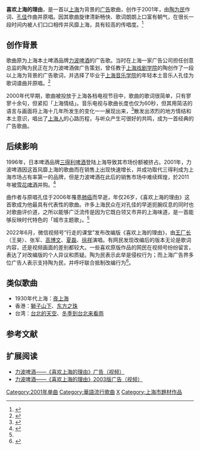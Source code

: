 {{Infobox Music
| MusicName_Chinese = 喜欢上海的理由
| MusicName = 力波啤酒广告歌
| Album = 
| Album_caption = 
| Lyricist = [[陶为民|陶为民]]
| Composer = [[孔佳|孔佳]]
| Arranger = 孔佳
| Producer = 
| Time     = 2001年
}}
'''喜欢上海的理由'''，是一首以[[上海|上海]]为背景的[[广告|广告]]歌曲，创作于2001年，由[[陶为民|陶为民]]作词、[[孔佳|孔佳]]作曲并原唱。因其歌曲旋律清新畅快、歌词朗朗上口富有朝气，在很长一段时间内被人们口口相传并风靡上海，具有较高的传唱度。<ref name="新民晚报">{{cite web|url=http://sports.eastday.com/eastday/health/node36031/node119459/node119463/node119464/userobject1ai1865951.html|title=《喜欢上海的理由》孔佳肺癌去世|date=2006-02-16|Location=|publisher=东方网转[[新民晚报|新民晚报]]|author=综合报道|accessdate=2011-11-10|archive-date=2015-10-11|archive-url=https://web.archive.org/web/20151011220313/http://sports.eastday.com/eastday/health/node36031/node119459/node119463/node119464/userobject1ai1865951.html|dead-url=yes}}</ref>

==创作背景==
歌曲原为上海本土啤酒品牌[[力波啤酒|力波啤酒]]的广告歌。当时在上海一家广告公司担任创意总监的陶为民正在为力波啤酒做广告策划，曾任教于[[上海戏剧学院|上海戏剧学院]]的陶创作了一段以上海为背景的广告歌词，并选择了毕业于[[上海音乐学院|上海音乐学院]]的年轻本土音乐人孔佳为歌词谱曲并原唱。<ref name="QQ">{{cite web|url=http://news.qq.com/a/20060221/000869.htm|title=《喜欢上海的理由》出炉背后：孔佳取代李宗盛|date=2006-02-21|Location=  |publisher=[[腾讯|腾讯]]转[[东方网|东方网]]|author=姚莉莉}}</ref>

2000年代早期，歌曲被投放于上海各档电视节目中，歌曲的歌词很简单，只有寥寥十余句，但紧扣「上海情结」。音乐电视与歌曲长度也仅为60秒，但其用简洁的语言与画面将上海十几年所发生的变化一一展现出来，<ref name="路透">{{cite web|url=http://cn.reuters.com/article/wtNews/idCNCHINA-441820090825|title=《沪港小生专栏》喜欢上海的理由|date=2009-08-25|Location=|publisher=[[路透社|路透中文]]|author=陈澍|accessdate=2011-11-10|archive-date=2009-08-28|archive-url=https://web.archive.org/web/20090828055247/http://cn.reuters.com/article/wtNews/idCNCHINA-441820090825|dead-url=no}}</ref>散发出浓烈的地方情结和本土意识，唱出了[[上海人|上海人]]的心路历程，与听众产生可很好的共鸣，成为一首经典的广告歌曲。

==后续影响==
1996年，日本啤酒品牌[[三得利|三得利啤酒]]登陆上海导致其市场份额被挤占。2001年，力波啤酒因这首风靡上海的歌曲而在销售上出现快速增长，并成功取代三得利成为上海市场占有率第一的品牌，但是力波啤酒在此后的销售市场中难续辉煌，於2011年被[[雪花啤酒|雪花啤酒]]并购。<ref name="cnstock_1422808">{{cite web|url=http://www.cnstock.com/index/gdbb/201107/1422808.htm|title=华润雪花收购力波啤酒保留其品牌|date=2011-07-19|Location=|publisher=[[新闻晨报|新闻晨报]]|author=江华|deadurl=yes|archiveurl=https://web.archive.org/web/20151225144523/http://www.cnstock.com/index/gdbb/201107/1422808.htm|archivedate=2015-12-25|accessdate=2011-11-10}}</ref>

曲作者与原唱孔佳于2006年罹患[[肺癌|肺癌]]而早逝，年仅26岁，《喜欢上海的理由》这首歌成为他最具有代表性的歌曲。许多上海民众在对孔佳的早逝扼腕叹息的同时也对歌曲评价道，之所以能够广泛流传是因为它既白领又市井的上海味道，是一首能够反映时代特色的「城市主题歌」。<ref name="新民晚报"/>

2022年6月，微信视频号“行走的课堂”发布改编版《喜欢上海的理由》，由[[王厂长|王厂长]]（王昊）、张军、[[高博文|高博文]]、[[夏磊_(主持人)|夏磊]]、[[徐祥|徐祥]]演唱。有网民发现改编后的版本无论是歌词内容，还是视频画面的差别都较大。一些喜欢原版作品的网民在视频号纷纷留言，表达了对改编版的个人异议和质疑。陶为民表示此举是侵权行为；而上海广告界多位广告人表示支持陶为民，并呼吁联合抵制改编行为<ref>{{cite news |author1=严山山 |title=《喜欢上海的理由》词作者发火了？沪上音乐人呼吁尊重原创，法律界人士提出建议 |url=https://www.shxwcb.com/862396.html |accessdate=2022-06-04 |work=周到上海 |date=2022-06-03}}</ref>。

==类似歌曲==
*1930年代上海：[[夜上海|夜上海]]
*香港：[[獅子山下_(歌曲)|獅子山下]]、[[東方之珠_(1986年歌曲)|东方之珠]]
*台湾：[[王芷蕾|台北的天空]]、[[孟庭苇|冬季到台北来看雨]]

== 参考文献 ==
{{Reflist|2}}

==扩展阅读==
*[http://v.youku.com/v_show/id_XMTQ0Njk3NDM2.html 力波啤酒——《喜欢上海的理由》广告（视频）]{{Wayback|url=http://v.youku.com/v_show/id_XMTQ0Njk3NDM2.html |date=20120909023449 }}
*[http://www.tudou.com/programs/view/_luknMNwyxo/ 力波啤酒——《喜欢上海的理由》2003版广告（视频）]{{Wayback|url=http://www.tudou.com/programs/view/_luknMNwyxo/ |date=20120720014842 }}

[[Category:2001年单曲|Category:2001年单曲]]
[[Category:華語流行歌曲|Category:華語流行歌曲]]
[[Category:广告歌曲|X]]
[[Category:上海市題材作品|Category:上海市題材作品]]